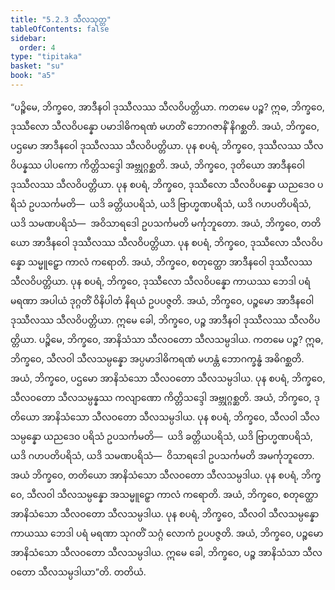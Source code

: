 ```yaml
---
title: "5.2.3 သီလသုတ္တ"
tableOfContents: false
sidebar:
  order: 4
type: "tipitaka"
basket: "su"
book: "a5"
---
```



<DynamicBreadcrumb />

<Division number="213" book="a5">

<Paragraph number="1225" book="a5">
“ပဉ္စိမေ, ဘိက္ခဝေ, အာဒီနဝါ ဒုဿီလဿ သီလဝိပတ္တိယာ. ကတမေ ပဉ္စ? ဣဓ, ဘိက္ခဝေ, ဒုဿီလော သီလဝိပန္နော ပမာဒါဓိကရဏံ မဟတိံ ဘောဂဇာနိံ နိဂစ္ဆတိ. အယံ, ဘိက္ခဝေ, ပဌမော အာဒီနဝေါ ဒုဿီလဿ သီလဝိပတ္တိယာ.
</Paragraph>

<Paragraph number="1226" book="a5">
ပုန စပရံ, ဘိက္ခဝေ, ဒုဿီလဿ သီလဝိပန္နဿ ပါပကော ကိတ္တိသဒ္ဒေါ အဗ္ဘုဂ္ဂစ္ဆတိ. အယံ, ဘိက္ခဝေ, ဒုတိယော အာဒီနဝေါ ဒုဿီလဿ သီလဝိပတ္တိယာ.
</Paragraph>

<Paragraph number="1227" book="a5">
ပုန စပရံ, ဘိက္ခဝေ, ဒုဿီလော သီလဝိပန္နော ယညဒေဝ ပရိသံ ဥပသင်္ကမတိ—  ယဒိ ခတ္တိယပရိသံ, ယဒိ ဗြာဟ္မဏပရိသံ, ယဒိ ဂဟပတိပရိသံ, ယဒိ သမဏပရိသံ—  အဝိသာရဒေါ ဥပသင်္ကမတိ မင်္ကုဘူတော. အယံ, ဘိက္ခဝေ, တတိယော အာဒီနဝေါ ဒုဿီလဿ သီလဝိပတ္တိယာ.
</Paragraph>

<Paragraph number="1228" book="a5">
ပုန စပရံ, ဘိက္ခဝေ, ဒုဿီလော သီလဝိပန္နော သမ္မူဠှော ကာလံ ကရောတိ. အယံ, ဘိက္ခဝေ, စတုတ္ထော အာဒီနဝေါ ဒုဿီလဿ သီလဝိပတ္တိယာ.
</Paragraph>

<Paragraph number="1229" book="a5">
ပုန စပရံ, ဘိက္ခဝေ, ဒုဿီလော သီလဝိပန္နော ကာယဿ ဘေဒါ ပရံ မရဏာ အပါယံ ဒုဂ္ဂတိံ ဝိနိပါတံ နိရယံ ဥပပဇ္ဇတိ. အယံ, ဘိက္ခဝေ, ပဉ္စမော အာဒီနဝေါ ဒုဿီလဿ သီလဝိပတ္တိယာ. ဣမေ ခေါ, ဘိက္ခဝေ, ပဉ္စ အာဒီနဝါ ဒုဿီလဿ သီလဝိပတ္တိယာ.
</Paragraph>

<Paragraph number="1230" book="a5">
ပဉ္စိမေ, ဘိက္ခဝေ, အာနိသံသာ သီလဝတော သီလသမ္ပဒါယ. ကတမေ ပဉ္စ? ဣဓ, ဘိက္ခဝေ, သီလဝါ သီလသမ္ပန္နော အပ္ပမာဒါဓိကရဏံ မဟန္တံ ဘောဂက္ခန္ဓံ အဓိဂစ္ဆတိ. အယံ, ဘိက္ခဝေ, ပဌမော အာနိသံသော သီလဝတော သီလသမ္ပဒါယ.
</Paragraph>

<Paragraph number="1231" book="a5">
ပုန စပရံ, ဘိက္ခဝေ, သီလဝတော သီလသမ္ပန္နဿ ကလျာဏော ကိတ္တိသဒ္ဒေါ အဗ္ဘုဂ္ဂစ္ဆတိ. အယံ, ဘိက္ခဝေ, ဒုတိယော အာနိသံသော သီလဝတော သီလသမ္ပဒါယ.
</Paragraph>

<Paragraph number="1232" book="a5">
ပုန စပရံ, ဘိက္ခဝေ, သီလဝါ သီလသမ္ပန္နော ယညဒေဝ ပရိသံ ဥပသင်္ကမတိ—  ယဒိ ခတ္တိယပရိသံ, ယဒိ ဗြာဟ္မဏပရိသံ, ယဒိ ဂဟပတိပရိသံ, ယဒိ သမဏပရိသံ—  ဝိသာရဒေါ ဥပသင်္ကမတိ အမင်္ကုဘူတော. အယံ ဘိက္ခဝေ, တတိယော အာနိသံသော သီလဝတော သီလသမ္ပဒါယ.
</Paragraph>

<Paragraph number="1233" book="a5">
ပုန စပရံ, ဘိက္ခဝေ, သီလဝါ သီလသမ္ပန္နော အသမ္မူဠှော ကာလံ ကရောတိ. အယံ, ဘိက္ခဝေ, စတုတ္ထော အာနိသံသော သီလဝတော သီလသမ္ပဒါယ.
</Paragraph>

<Paragraph number="1234" book="a5">
ပုန စပရံ, ဘိက္ခဝေ, သီလဝါ သီလသမ္ပန္နော ကာယဿ ဘေဒါ ပရံ မရဏာ သုဂတိံ သဂ္ဂံ လောကံ ဥပပဇ္ဇတိ. အယံ, ဘိက္ခဝေ, ပဉ္စမော အာနိသံသော သီလဝတော သီလသမ္ပဒါယ. ဣမေ ခေါ, ဘိက္ခဝေ, ပဉ္စ အာနိသံသာ သီလဝတော သီလသမ္ပဒါယာ”တိ.

</Paragraph>
</Division>

<Paragraph number="1235" type="center" book="a5">
တတိယံ.
</Paragraph>